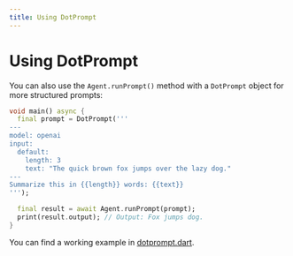 ```yaml
---
title: Using DotPrompt
---
```


# Using DotPrompt

You can also use the `Agent.runPrompt()` method with a `DotPrompt` object for
more structured prompts:

```dart
void main() async {
  final prompt = DotPrompt('''
---
model: openai
input:
  default:
    length: 3
    text: "The quick brown fox jumps over the lazy dog."
---
Summarize this in {{length}} words: {{text}}
''');

  final result = await Agent.runPrompt(prompt);
  print(result.output); // Output: Fox jumps dog.
}
```

You can find a working example in [dotprompt.dart](../example/bin/dotprompt.dart). 